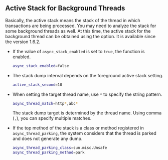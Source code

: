 ## Active Stack for Background Threads

Basically, the active stack means the stack of the thread in which transactions are being processed. You may need to analyze the stack for some background threads as well. At this time, the active stack for the background thread can be obtained using the option. It is available since the version 1.6.2.

- If the value of `async_stack_enabled` is set to `true`, the function is enabled.

  ```bash
  async_stack_enabled=false
  ```

- The stack dump interval depends on the foreground active stack setting.

  ```bash
  active_stack_second=10
  ```

- When setting the target thread name, use `*` to specify the string pattern. 

  ```bash
  async_thread_match=http*,abc*
  ```

    The stack dump target is determined by the thread name. Using comma (`,`), you can specify multiple matches.

- If the top method of the stack is a class or method registered in `async_thread_parking`, the system considers that the thread is parked and does not generate any dump.

  ```bash
  async_thread_parking_class=sun.misc.Unsafe
  async_thread_parking_method=park
  ```
